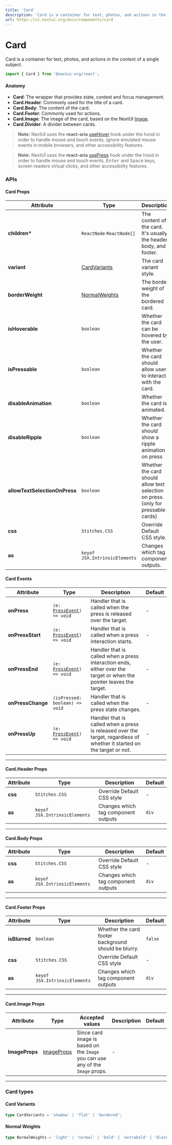 ```yaml
---
title: 'Card'
description: 'Card is a container for text, photos, and actions in the context of a single subject.'
url: https://v1.nextui.org/docs/components/card
---
```


# Card

Card is a container for text, photos, and actions in the context of a single subject.

```jsx
import { Card } from '@nextui-org/react';
```

<CarbonAd />

<Spacer y={2} />

#### Anatomy

- **Card**: The wrapper that provides state, context and focus management.
- **Card.Header**: Commonly used for the title of a card.
- **Card.Body**: The content of the card.
- **Card.Footer**: Commonly used for actions.
- **Card.Image**: The image of the card, based on the NextUI [Image](/docs/components/image).
- **Card.Divider**: A divider between cards.

<Spacer y={2} />

<Playground
  title="Default"
  desc="Cards have no fixed width to start, so they'll naturally fill the full width of its parent element."
  files={cardContent.defaultCard}
/>

<Playground
  title="Variants"
  desc="Cards can be given a variety of visual styles. There are three variants: `shadow`, `flat`, and `bordered`."
  files={cardContent.variants}
/>

<Playground
  title="Hoverable"
  desc="You can apply a fancy hover animation with the `isHoverable` prop."
  files={cardContent.hoverable}
/>

> **Note:** NextUI uses the **react-aria** [useHover](https://react-spectrum.adobe.com/react-aria/useHover.html) hook under the hood in order to handle mouse and touch events, ignore emulated mouse events in mobile browsers, and other accessibility features.

<Playground
  title="Pressable"
  desc="You can use the `isPressable` property to allow users to interact with the entirety of its surface
  to trigger its main action, be it an expansion, a link to another screen or some other behavior."
  files={cardContent.pressable}
/>

> **Note:** NextUI uses the **react-aria** [usePress](https://react-spectrum.adobe.com/react-aria/usePress.html) hook under the hood in order to handle mouse and touch events, <kbd>Enter</kbd> and <kbd>Space</kbd> keys, screen readers virtual clicks, and other accessibility features.

<Playground
  title="With divider"
  desc="You can add a divider between cards with the `Card.Divider` component."
  files={cardContent.divider}
/>

<Playground
  title="With Footer"
  desc="You can use the `Card.Footer` component to add actions, details or another information to the `Card`."
  files={cardContent.footer}
/>

<Playground
  title="Cover Image"
  desc="You can use the `Card.Image` component to add an image to the `Card`."
  files={cardContent.cover}
/>

<Playground
  title="Primary Action"
  desc="You can use the `isPressable` property to allow users to interact with the `Card`."
  files={cardContent.action}
/>

<Spacer y={3} />

### APIs

<Spacer y={2} />

#### Card Props

| Attribute                     | Type                             | Description                                                                       | Default  |
| ----------------------------- | -------------------------------- | --------------------------------------------------------------------------------- | -------- |
| **children\***                | `ReactNode` `ReactNode[]`        | The content of the card. It's usually the header, body, and footer.               | -        |
| **variant**                   | [CardVariants](#card-variants)   | The card variant style.                                                           | `shadow` |
| **borderWeight**              | [NormalWeights](#normal-weights) | The border weight of the bordered card.                                           | `light`  |
| **isHoverable**               | `boolean`                        | Whether the card can be hovered by the user.                                      | `false`  |
| **isPressable**               | `boolean`                        | Whether the card should allow users to interact with the card.                    | `false`  |
| **disableAnimation**          | `boolean`                        | Whether the card is animated.                                                     | `false`  |
| **disableRipple**             | `boolean`                        | Whether the card should show a ripple animation on press                          | `false`  |
| **allowTextSelectionOnPress** | `boolean`                        | Whether the card should allow text selection on press. (only for pressable cards) | `true`   |
| **css**                       | `Stitches.CSS`                   | Override Default CSS style.                                                       | -        |
| **as**                        | `keyof JSX.IntrinsicElements`    | Changes which tag component outputs.                                              | `div`    |

<Spacer y={1} />

#### Card Events

| Attribute         | Type                                                                                                    | Description                                                                                                             | Default |
| ----------------- | ------------------------------------------------------------------------------------------------------- | ----------------------------------------------------------------------------------------------------------------------- | ------- |
| **onPress**       | <Code>(e: [PressEvent](https://react-spectrum.adobe.com/react-aria/usePress.html#usage)) => void</Code> | Handler that is called when the press is released over the target.                                                      | -       |
| **onPressStart**  | <Code>(e: [PressEvent](https://react-spectrum.adobe.com/react-aria/usePress.html#usage)) => void</Code> | Handler that is called when a press interaction starts.                                                                 | -       |
| **onPressEnd**    | <Code>(e: [PressEvent](https://react-spectrum.adobe.com/react-aria/usePress.html#usage)) => void</Code> | Handler that is called when a press interaction ends, either over the target or when the pointer leaves the target.     | -       |
| **onPressChange** | <Code>(isPressed: boolean) => void</Code>                                                               | Handler that is called when the press state changes.                                                                    | -       |
| **onPressUp**     | <Code>(e: [PressEvent](https://react-spectrum.adobe.com/react-aria/usePress.html#usage)) => void</Code> | Handler that is called when a press is released over the target, regardless of whether it started on the target or not. | -       |

<Spacer y={2} />

---

<Spacer y={2} />

#### Card.Header Props

| Attribute | Type                          | Description                         | Default |
| --------- | ----------------------------- | ----------------------------------- | ------- |
| **css**   | `Stitches.CSS`                | Override Default CSS style          | -       |
| **as**    | `keyof JSX.IntrinsicElements` | Changes which tag component outputs | `div`   |

<Spacer y={2} />

---

<Spacer y={2} />

#### Card.Body Props

| Attribute | Type                          | Description                         | Default |
| --------- | ----------------------------- | ----------------------------------- | ------- |
| **css**   | `Stitches.CSS`                | Override Default CSS style          | -       |
| **as**    | `keyof JSX.IntrinsicElements` | Changes which tag component outputs | `div`   |

<Spacer y={2} />

---

<Spacer y={2} />

#### Card.Footer Props

| Attribute     | Type                          | Description                                          | Default |
| ------------- | ----------------------------- | ---------------------------------------------------- | ------- |
| **isBlurred** | `boolean`                     | Whether the card footer background should be blurry. | `false` |
| **css**       | `Stitches.CSS`                | Override Default CSS style                           | -       |
| **as**        | `keyof JSX.IntrinsicElements` | Changes which tag component outputs                  | `div`   |

<Spacer y={2} />

---

<Spacer y={2} />

#### Card.Image Props

| Attribute      | Type                                             | Accepted values                                                                | Description | Default |
| -------------- | ------------------------------------------------ | ------------------------------------------------------------------------------ | ----------- | ------- |
| **ImageProps** | [ImageProps](/docs/components/image#image-props) | Since card image is based on the `Image` you can use any of the `Image` props. | -           |

<Spacer y={2} />

---

<Spacer y={2} />

### Card types

<Spacer y={1} />

#### Card Variants

```ts
type CardVariants = 'shadow' | 'flat' | 'bordered';
```

#### Normal Weights

```ts
type NormalWeights = 'light' | 'normal' | 'bold' | 'extrabold' | 'black';
```
